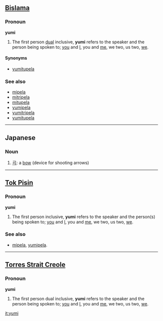 ==[[Bislama]]==

===Pronoun===
'''yumi'''

# The first person [[dual]] inclusive, '''yumi''' refers to the speaker and the person being spoken to; [[you]] and [[I]], you and [[me]], we two, us two, [[we]].

====Synonyms====
*[[yumitupela]]

===See also===
*[[mipela]]
*[[mitripela]]
*[[mitupela]]
*[[yumipela]]
*[[yumitripela]]
*[[yumitupela]]

----

==Japanese==

===Noun===
{{ja-noun|r|hira=ゆみ}}

# [[弓]]: a [[bow]] (device for shooting arrows)

----

==[[Tok Pisin]]==

===Pronoun===
'''yumi'''

# The first person inclusive, '''yumi''' refers to the speaker and the person(s) being spoken to; [[you]] and [[I]], you and [[me]], we two, us two, [[we]].

===See also===
* [[mipela]], [[yumipela]].

----

==[[Torres Strait Creole]]==

===Pronoun===
'''yumi'''

# The first person dual inclusive, '''yumi''' refers to the speaker and the person being spoken to; [[you]] and [[I]], you and [[me]], we two, us two, [[we]].

[[it:yumi]]